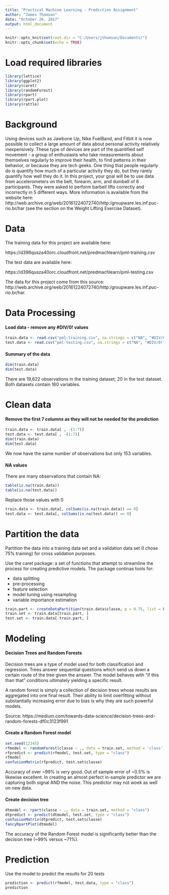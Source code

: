 ---
title: "Practical Machine Learning - Prediction Assignment"
author: "James Thomson"
date: "October 26, 2017"
output: html_document
---

```{r setup, include=FALSE}
knitr::opts_knit$set(root.dir = "C:/Users/jthomson/Documents/")
knitr::opts_chunk$set(echo = TRUE)
```

# Load required libraries

```{r}
library(lattice)
library(ggplot2)
library(caret)
library(randomForest)
library(rpart)
library(rpart.plot)
library(rattle)
```

# Background

Using devices such as Jawbone Up, Nike FuelBand, and Fitbit it is now possible to collect a large amount of data about personal activity relatively inexpensively. These type of devices are part of the quantified self movement - a group of enthusiasts who take measurements about themselves regularly to improve their health, to find patterns in their behavior, or because they are tech geeks. One thing that people regularly do is quantify how much of a particular activity they do, but they rarely quantify how well they do it. In this project, your goal will be to use data from accelerometers on the belt, forearm, arm, and dumbell of 6 participants. They were asked to perform barbell lifts correctly and incorrectly in 5 different ways. More information is available from the website here: http://web.archive.org/web/20161224072740/http:/groupware.les.inf.puc-rio.br/har (see the section on the Weight Lifting Exercise Dataset).

# Data

The training data for this project are available here:

https://d396qusza40orc.cloudfront.net/predmachlearn/pml-training.csv

The test data are available here:

https://d396qusza40orc.cloudfront.net/predmachlearn/pml-testing.csv


The data for this project come from this source: http://web.archive.org/web/20161224072740/http:/groupware.les.inf.puc-rio.br/har.

# Data Processing

#### Load data - remove any #DIV/0! values

```{r}
train.data <- read.csv("pml-training.csv", na.strings = c("NA", "#DIV/0!", ""))
test.data <- read.csv("pml-testing.csv", na.strings = c("NA", "#DIV/0!", ""))
```

#### Summary of the data

```{r}
dim(train.data)
dim(test.data)
```

There are 19,622 observations in the training dataset; 20 in the test dataset. Both datasets contain 160 variables.

# Clean data

#### Remove the first 7 columns as they will not be needed for the prediction

```{r}
train.data <- train.data[ , -(1:7)]
test.data <- test.data[ , -(1:7)]
dim(train.data)
dim(test.data)
```

We now have the same number of observations but only 153 variables.

#### NA values 

There are many observations that contain NA:

```{r}
table(is.na(train.data))
table(is.na(test.data))
```

Replace those values with 0

```{r}
train.data <- train.data[, colSums(is.na(train.data)) == 0]
test.data <- test.data[, colSums(is.na(test.data)) == 0]
```

# Partition the data

Partition the data into a training data set and a validation data set (I chose 75% training) for cross validation purposes.

Use the caret package: a set of functions that attempt to streamline the process for creating predictive models. The package continas tools for:

- data splitting
- pre-processing
- feature selection
- model tuning using resampling
- variable importance estimation

```{r}
train.part <- createDataPartition(train.data$classe, p = 0.75, list = FALSE)
train.set <- train.data[train.part, ]
test.set <- train.data[-train.part, ]
```

# Modeling

#### Decision Trees and Random Forests

Decision trees are a type of model used for both classification and regression. Trees answer sequential questions which send us down a certain route of the tree given the answer. The model behaves with "if this than that" conditions ultimately yielding a specific result.

A random forest is simply a collection of decision trees whose results are aggregated into one final result. Their ability to limit overfitting without substantially increasing error due to bias is why they are such powerful models.

Source: https://medium.com/towards-data-science/decision-trees-and-random-forests-df0c3123f991

#### Create a Random Forest model

```{r}
set.seed(12345)
rfmodel <- randomForest(classe ~ ., data = train.set, method = 'class')
rfpredict <- predict(rfmodel, test.set, type = "class")
rfmodel
confusionMatrix(rfpredict, test.set$classe)
```

Accuracy of over ~99% is very good. Out of sample error of ~0.5% is likewise excellent. In creating an almost perfect in-sample predictor we are capturing both signal AND the noise. This predictor may not woek as well on new data.

#### Create decision tree

```{r}
dtmodel <- rpart(classe ~ ., data = train.set, method = "class")
dtpredict <- predict(dtmodel, test.set, type = "class")
confusionMatrix(dtpredict, test.set$classe)
fancyRpartPlot(dtmodel)
```

The accuracy of the Random Forest model is significantly better than the decision tree (~99% versus ~71%). 

# Prediction

Use the model to predict the results for 20 tests

```{r}
prediction <- predict(rfmodel, test.data, type = "class")
prediction
```

